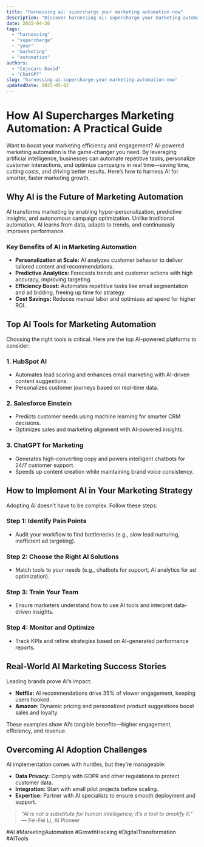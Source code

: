 ```yaml
---
title: "Harnessing ai: supercharge your marketing automation now"
description: "Discover harnessing ai: supercharge your marketing automation now with this in-depth guide, providing actionable insights and practical tips to boost your knowledge and results."
date: 2025-04-26
tags:
  - "harnessing"
  - "supercharge"
  - "your"
  - "marketing"
  - "automation"
authors:
  - "Cojocaru David"
  - "ChatGPT"
slug: "harnessing-ai-supercharge-your-marketing-automation-now"
updatedDate: 2025-05-02
---
```


# How AI Supercharges Marketing Automation: A Practical Guide  

Want to boost your marketing efficiency and engagement? AI-powered marketing automation is the game-changer you need. By leveraging artificial intelligence, businesses can automate repetitive tasks, personalize customer interactions, and optimize campaigns in real time—saving time, cutting costs, and driving better results. Here’s how to harness AI for smarter, faster marketing growth.  

## Why AI is the Future of Marketing Automation  

AI transforms marketing by enabling hyper-personalization, predictive insights, and autonomous campaign optimization. Unlike traditional automation, AI learns from data, adapts to trends, and continuously improves performance.  

### Key Benefits of AI in Marketing Automation  

- **Personalization at Scale:** AI analyzes customer behavior to deliver tailored content and recommendations.  
- **Predictive Analytics:** Forecasts trends and customer actions with high accuracy, improving targeting.  
- **Efficiency Boost:** Automates repetitive tasks like email segmentation and ad bidding, freeing up time for strategy.  
- **Cost Savings:** Reduces manual labor and optimizes ad spend for higher ROI.  

## Top AI Tools for Marketing Automation  

Choosing the right tools is critical. Here are the top AI-powered platforms to consider:  

### 1. HubSpot AI  
- Automates lead scoring and enhances email marketing with AI-driven content suggestions.  
- Personalizes customer journeys based on real-time data.  

### 2. Salesforce Einstein  
- Predicts customer needs using machine learning for smarter CRM decisions.  
- Optimizes sales and marketing alignment with AI-powered insights.  

### 3. ChatGPT for Marketing  
- Generates high-converting copy and powers intelligent chatbots for 24/7 customer support.  
- Speeds up content creation while maintaining brand voice consistency.  

## How to Implement AI in Your Marketing Strategy  

Adopting AI doesn’t have to be complex. Follow these steps:  

### Step 1: Identify Pain Points  
- Audit your workflow to find bottlenecks (e.g., slow lead nurturing, inefficient ad targeting).  

### Step 2: Choose the Right AI Solutions  
- Match tools to your needs (e.g., chatbots for support, AI analytics for ad optimization).  

### Step 3: Train Your Team  
- Ensure marketers understand how to use AI tools and interpret data-driven insights.  

### Step 4: Monitor and Optimize  
- Track KPIs and refine strategies based on AI-generated performance reports.  

## Real-World AI Marketing Success Stories  

Leading brands prove AI’s impact:  

- **Netflix:** AI recommendations drive 35% of viewer engagement, keeping users hooked.  
- **Amazon:** Dynamic pricing and personalized product suggestions boost sales and loyalty.  

These examples show AI’s tangible benefits—higher engagement, efficiency, and revenue.  

## Overcoming AI Adoption Challenges  

AI implementation comes with hurdles, but they’re manageable:  

- **Data Privacy:** Comply with GDPR and other regulations to protect customer data.  
- **Integration:** Start with small pilot projects before scaling.  
- **Expertise:** Partner with AI specialists to ensure smooth deployment and support.  

> *"AI is not a substitute for human intelligence; it’s a tool to amplify it."* — Fei-Fei Li, AI Pioneer  

#AI #MarketingAutomation #GrowthHacking #DigitalTransformation #AITools